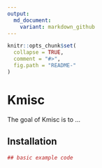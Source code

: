 ```yaml
---
output:
  md_document:
    variant: markdown_github
---
```


<!-- README.md is generated from README.Rmd. Please edit that file -->

```r
knitr::opts_chunk$set(
  collapse = TRUE,
  comment = "#>",
  fig.path = "README-"
)
```

# Kmisc

The goal of Kmisc is to ...

## Installation

```r
## basic example code
```
